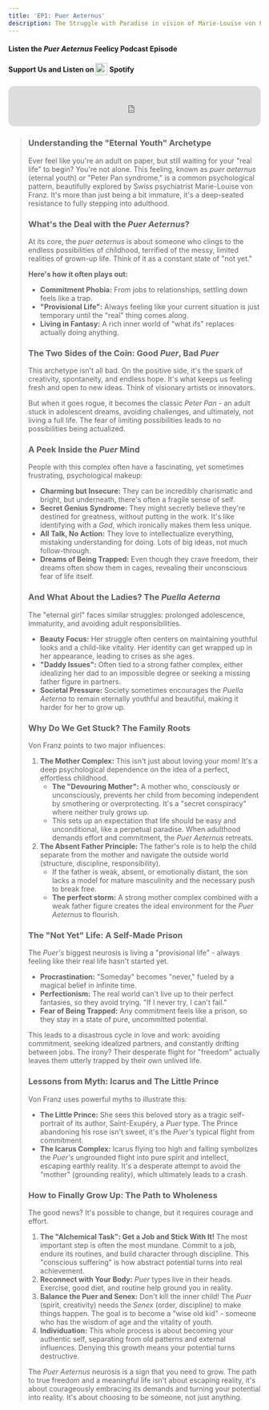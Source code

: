 ```yaml
---
title: 'EP1: Puer Aeternus'
description: The Struggle with Paradise in vision of Marie-Louise von Franz's.
---
```



<div
    id="game-div"
    class="mb-[-2.15em] h-0 w-0"
>
    <Game client:only="solid-js" />
</div>

#### Listen the _Puer Aeternus_ <Grad>Feelicy Podcast</Grad> Episode

<MediaPlayer audioSrc="/Podcast1.mp3" />

#### <Grad>Support Us</Grad> and Listen on <img src="/spotify.svg" style="display: inline-block; width: 1.5rem; height: 1.5rem; vertical-align: middle; padding-bottom: 0.25rem;"/> Spotify

<iframe
    data-testid="embed-iframe"
    style="border-radius:12px; height: 80px;"
    src="https://open.spotify.com/embed/episode/59aC1CcZWARBkL63UG6m78?utm_source=generator"
    width="100%"
    height="80"
    frameBorder="0"
    allowfullscreen=""
    allow="autoplay; clipboard-write; encrypted-media; fullscreen; picture-in-picture"
    loading="lazy"
></iframe>

<BlockQuote text="Are you living a real life, or are you stuck in Neverland?" />

### Understanding the "Eternal Youth" Archetype

Ever feel like you're an adult on paper, but still waiting for your "real life" to begin? You're not alone. This feeling, known as <Grad>_puer aeternus_</Grad> (eternal youth) or "Peter Pan syndrome," is a common psychological pattern, beautifully explored by Swiss psychiatrist Marie-Louise von Franz. It's more than just being a bit immature, it's a deep-seated resistance to fully stepping into adulthood.

### What's the Deal with the _Puer Aeternus_?

At its core, the <Grad>_puer aeternus_</Grad> is about someone who clings to the endless possibilities of childhood, terrified of the messy, limited realities of grown-up life. Think of it as a constant state of "not yet."

**Here's how it often plays out:**

- **Commitment Phobia:** From jobs to relationships, settling down feels like a trap.
- **"Provisional Life":** Always feeling like your current situation is just temporary until the "real" thing comes along.
- **Living in Fantasy:** A rich inner world of "what ifs" replaces actually doing anything.

### The Two Sides of the Coin: Good _Puer_, Bad _Puer_

This archetype isn't all bad. On the positive side, it's the spark of creativity, spontaneity, and endless hope. It's what keeps us feeling fresh and open to new ideas. Think of visionary artists or innovators.

But when it goes rogue, it becomes the classic <Grad>_Peter Pan_</Grad> - an adult stuck in adolescent dreams, avoiding challenges, and ultimately, not living a full life. The fear of limiting possibilities leads to no possibilities being actualized.

### A Peek Inside the _Puer_ Mind

People with this complex often have a fascinating, yet sometimes frustrating, psychological makeup:

- **Charming but Insecure:** They can be incredibly charismatic and bright, but underneath, there's often a fragile sense of self.
- **Secret Genius Syndrome:** They might secretly believe they're destined for greatness, without putting in the work. It's like identifying with a <Grad>_God_</Grad>, which ironically makes them less unique.
- **All Talk, No Action:** They love to intellectualize everything, mistaking understanding for doing. Lots of big ideas, not much follow-through.
- **Dreams of Being Trapped:** Even though they crave freedom, their dreams often show them in cages, revealing their unconscious fear of life itself.

### And What About the Ladies? The _Puella Aeterna_

The "eternal girl" faces similar struggles: prolonged adolescence, immaturity, and avoiding adult responsibilities.

- **Beauty Focus:** Her struggle often centers on maintaining youthful looks and a child-like vitality. Her identity can get wrapped up in her appearance, leading to crises as she ages.
- **"Daddy Issues":** Often tied to a strong father complex, either idealizing her dad to an impossible degree or seeking a missing father figure in partners.
- **Societal Pressure:** Society sometimes encourages the <Grad>_Puella Aeterna_</Grad> to remain eternally youthful and beautiful, making it harder for her to grow up.

### Why Do We Get Stuck? The Family Roots

Von Franz points to two major influences:

1.  **The Mother Complex:** This isn't just about loving your mom! It's a deep psychological dependence on the idea of a perfect, effortless childhood.
    - **The "Devouring Mother":** A mother who, consciously or unconsciously, prevents her child from becoming independent by smothering or overprotecting. It's a "secret conspiracy" where neither truly grows up.
    - This sets up an expectation that life should be easy and unconditional, like a perpetual paradise. When adulthood demands effort and commitment, the <Grad>_Puer Aeternus_</Grad> retreats.
2.  **The Absent Father Principle:** The father's role is to help the child separate from the mother and navigate the outside world (structure, discipline, responsibility).
    - If the father is weak, absent, or emotionally distant, the son lacks a model for mature masculinity and the necessary push to break free.
    - **The perfect storm:** A strong mother complex combined with a weak father figure creates the ideal environment for the <Grad>_Puer Aeternus_</Grad> to flourish.

### The "Not Yet" Life: A Self-Made Prison

The <Grad>_Puer's_</Grad> biggest neurosis is living a "provisional life" - always feeling like their real life hasn't started yet.

- **Procrastination:** "Someday" becomes "never," fueled by a magical belief in infinite time.
- **Perfectionism:** The real world can't live up to their perfect fantasies, so they avoid trying. "If I never try, I can't fail."
- **Fear of Being Trapped:** Any commitment feels like a prison, so they stay in a state of pure, uncommitted potential.

This leads to a disastrous cycle in love and work: avoiding commitment, seeking idealized partners, and constantly drifting between jobs. The irony? Their desperate flight for "freedom" actually leaves them utterly trapped by their own unlived life.

### Lessons from Myth: Icarus and The Little Prince

Von Franz uses powerful myths to illustrate this:

- **The Little Prince:** She sees this beloved story as a tragic self-portrait of its author, Saint-Exupéry, a <Grad>_Puer_</Grad> type. The Prince abandoning his rose isn't sweet, it's the <Grad>_Puer's_</Grad> typical flight from commitment.
- **The Icarus Complex:** Icarus flying too high and falling symbolizes the <Grad>_Puer's_</Grad> ungrounded flight into pure spirit and intellect, escaping earthly reality. It's a desperate attempt to avoid the "mother" (grounding reality), which ultimately leads to a crash.

### How to Finally Grow Up: The Path to Wholeness

The good news? It's possible to change, but it requires courage and effort.

1.  **The "Alchemical Task": Get a Job and Stick With It!** The most important step is often the most mundane. Commit to a job, endure its routines, and build character through discipline. This "conscious suffering" is how abstract potential turns into real achievement.
2.  **Reconnect with Your Body:** <Grad>_Puer_</Grad> types live in their heads. Exercise, good diet, and routine help ground you in reality.
3.  **Balance the Puer and Senex:** Don't kill the inner child! The <Grad>_Puer_</Grad> (spirit, creativity) needs the <Grad>_Senex_</Grad> (order, discipline) to make things happen. The goal is to become a "wise old kid" - someone who has the wisdom of age and the vitality of youth.
4.  **Individuation:** This whole process is about becoming your authentic self, separating from old patterns and external influences. Denying this growth means your potential turns destructive.

The <Grad>_Puer Aeternus_</Grad> neurosis is a sign that you need to grow. The path to true freedom and a meaningful life isn't about escaping reality, it's about courageously embracing its demands and turning your potential into reality. It's about choosing to be someone, not just anything.

<BlockQuote text="Are you ready to trade the fantasy of being anything for the reality of being someone?" />
